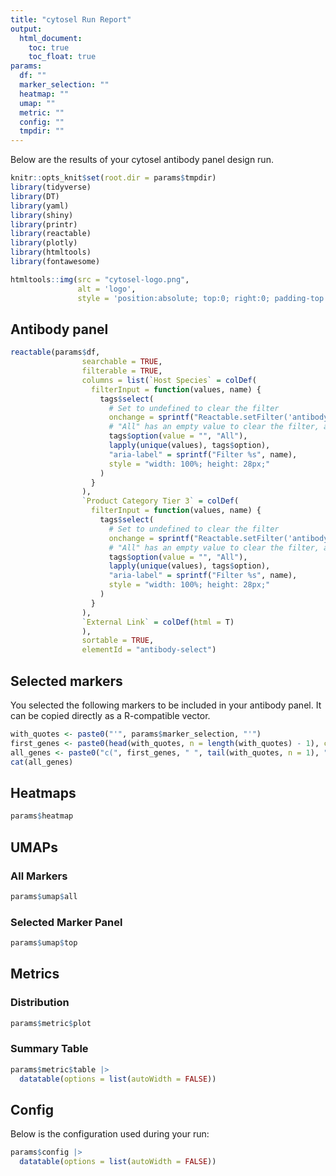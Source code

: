 ```yaml
---
title: "cytosel Run Report"
output: 
  html_document:
    toc: true
    toc_float: true
params:
  df: ""
  marker_selection: ""
  heatmap: ""
  umap: ""
  metric: ""
  config: ""
  tmpdir: ""
---
```


<style>
.main-container {
    max-width: 940px;
    margin-right: auto;
}
</style>

Below are the results of your cytosel antibody panel design run.

```r
knitr::opts_knit$set(root.dir = params$tmpdir)
library(tidyverse)
library(DT)
library(yaml)
library(shiny)
library(printr)
library(reactable)
library(plotly)
library(htmltools)
library(fontawesome)
```


```r
htmltools::img(src = "cytosel-logo.png", 
               alt = 'logo', 
               style = 'position:absolute; top:0; right:0; padding-top: 20px; padding-right:40px; width: 185px;')
```
## Antibody panel

```r
reactable(params$df,
                searchable = TRUE,
                filterable = TRUE,
                columns = list(`Host Species` = colDef(
                  filterInput = function(values, name) {
                    tags$select(
                      # Set to undefined to clear the filter
                      onchange = sprintf("Reactable.setFilter('antibody-select', '%s', event.target.value || undefined)", name),
                      # "All" has an empty value to clear the filter, and is the default option
                      tags$option(value = "", "All"),
                      lapply(unique(values), tags$option),
                      "aria-label" = sprintf("Filter %s", name),
                      style = "width: 100%; height: 28px;"
                    )
                  }
                ),
                `Product Category Tier 3` = colDef(
                  filterInput = function(values, name) {
                    tags$select(
                      # Set to undefined to clear the filter
                      onchange = sprintf("Reactable.setFilter('antibody-select', '%s', event.target.value || undefined)", name),
                      # "All" has an empty value to clear the filter, and is the default option
                      tags$option(value = "", "All"),
                      lapply(unique(values), tags$option),
                      "aria-label" = sprintf("Filter %s", name),
                      style = "width: 100%; height: 28px;"
                    )
                  }
                ),
                `External Link` = colDef(html = T)
                ),
                sortable = TRUE,
                elementId = "antibody-select")
```

## Selected markers

You selected the following markers to be included in your antibody panel. It can be copied directly as a R-compatible vector. 

```r
with_quotes <- paste0("'", params$marker_selection, "'")
first_genes <- paste0(head(with_quotes, n = length(with_quotes) - 1), collapse = " ", sep = ",")
all_genes <- paste0("c(", first_genes, " ", tail(with_quotes, n = 1), ")")
cat(all_genes)
```

## Heatmaps

```r
params$heatmap
```

## UMAPs {.tabset}

### All Markers

```r
params$umap$all

```

### Selected Marker Panel

```r
params$umap$top

```


## Metrics {.tabset}

### Distribution

```r
params$metric$plot
```


### Summary Table

```r
params$metric$table |> 
  datatable(options = list(autoWidth = FALSE))
```


## Config

Below is the configuration used during your run:

```r
params$config |> 
  datatable(options = list(autoWidth = FALSE))
```
